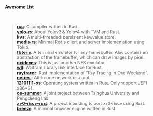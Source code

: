 #### Awesome List

<br />

> **[rcc](https://github.com/12101111/rcc)**: C compiler written in Rust.  
> **[yolo-rs](https://github.com/12101111/yolo-rs)**: About
> Yolov3 & Yolov4 with TVM and Rust.  
> **[kvs](https://github.com/raptazure/kvs)**: A multi-threaded, persistent key/value store.  
> **[medis-rs](https://github.com/raptazure/medis-rs)**: Minimal Redis client and server implementation using Tokio.  
> **[fbterm](https://github.com/12101111/fbterm)**: A terminal emulator for any framebuffer. Also contains an abstraction of the framebuffer, which can draw images by pixel.  
> **[oxidenes](https://github.com/12101111/oxidenes)**: This is just another NES emulator.  
> **[wll](https://github.com/miRoox/wll-rs)**: Wolfram LibraryLink interface for Rust.  
> **[raytracer](https://github.com/raptazure/raytracer)**: Rust implementation of “Ray Tracing in One Weekend”.  
> **[nettest](https://github.com/12101111/nettest)**: All-in-one network test tool.  
> **[12101111-os](https://github.com/12101111/os)**: Operating system written in Rust. Only support UEFI x86\*64.  
> **[os-summer](https://github.com/Lincyaw/Rust_os_summer)**: A joint project between Tsinghua University and Pengcheng Lab.  
> **[xv6-riscv-rust](https://github.com/Jaic1/xv6-riscv-rust)**: A project intending to port xv6-riscv using Rust.  
> **[breeze](https://github.com/raptazure/breeze)**: A minimal browser engine written in Rust.
